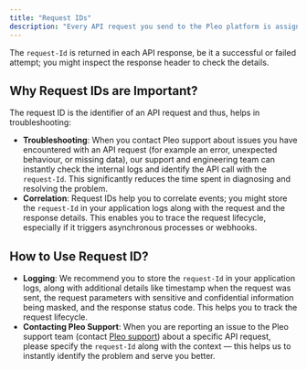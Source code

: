 ```yaml
---
title: "Request IDs"
description: "Every API request you send to the Pleo platform is assigned a unique identifier. Pleo automatically generates this ID when it receives your request and includes it in the HTTP response headers. This ID acts as a fingerprint for the specific API call within Pleo."
---
```


The `request-Id` is returned in each API response, be it a successful or failed attempt; you might inspect the response header to check the details.

## Why Request IDs are Important?

The request ID is the identifier of an API request and thus, helps in troubleshooting:

* **Troubleshooting**: When you contact Pleo support about issues you have encountered with an API request (for example an error, unexpected behaviour, or missing data), our support and engineering team can instantly check the internal logs and identify the API call with the `request-Id`. This significantly reduces the time spent in diagnosing and resolving the problem.
* **Correlation**: Request IDs help you to correlate events; you might store the `request-Id` in your application logs along with the request and the response details. This enables you to trace the request lifecycle, especially if it triggers asynchronous processes or webhooks.

## How to Use Request ID?

* **Logging**: We recommend you to store the `request-Id` in your application logs, along with additional details like timestamp when the request was sent, the request parameters with sensitive and confidential information being masked, and the response status code. This helps you to track the request lifecycle.
* **Contacting Pleo Support**: When you are reporting an issue to the Pleo support team (contact [Pleo support](https://pleohelp.freshdesk.com/en/support/)) about a specific API request, please specify the `request-Id` along with the context — this helps us to instantly identify the problem and serve you better.
